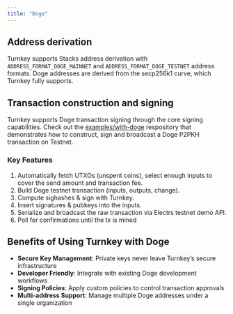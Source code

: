 ```yaml
---
title: "Doge"
---
```


## Address derivation

Turnkey supports Stacks address derivation with `ADDRESS_FORMAT_DOGE_MAINNET` and `ADDRESS_FORMAT_DOGE_TESTNET` address formats. Doge addresses are derived from the secp256k1 curve, which Turnkey fully supports.

## Transaction construction and signing

Turnkey supports Doge transaction signing through the core signing capabilities. 
Check out the [examples/with-doge](https://github.com/tkhq/sdk/tree/main/examples/with-doge) respository that demonstrates how to construct, sign and broadcast a Doge P2PKH transaction on Testnet.

### Key Features

1. Automatically fetch UTXOs (unspent coins), select enough inputs to cover the send amount and transaction fee.
2. Build Doge testnet transaction (inputs, outputs, change).
3. Compute sighashes & sign with Turnkey.
4. Insert signatures & pubkeys into the inputs.
5. Serialize and broadcast the raw transaction via Electrs testnet demo API.
6. Poll for confirmations until the tx is mined

## Benefits of Using Turnkey with Doge

- **Secure Key Management**: Private keys never leave Turnkey’s secure infrastructure
- **Developer Friendly**: Integrate with existing Doge development workflows
- **Signing Policies**: Apply custom policies to control transaction approvals
- **Multi-address Support**: Manage multiple Doge addresses under a single organization